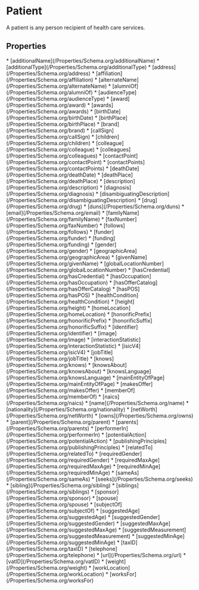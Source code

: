   
# Patient

A patient is any person recipient of health care services.

## Properties

<Grid>
* [additionalName](/Properties/Schema.org/additionalName)
* [additionalType](/Properties/Schema.org/additionalType)
* [address](/Properties/Schema.org/address)
* [affiliation](/Properties/Schema.org/affiliation)
* [alternateName](/Properties/Schema.org/alternateName)
* [alumniOf](/Properties/Schema.org/alumniOf)
* [audienceType](/Properties/Schema.org/audienceType)
* [award](/Properties/Schema.org/award)
* [awards](/Properties/Schema.org/awards)
* [birthDate](/Properties/Schema.org/birthDate)
* [birthPlace](/Properties/Schema.org/birthPlace)
* [brand](/Properties/Schema.org/brand)
* [callSign](/Properties/Schema.org/callSign)
* [children](/Properties/Schema.org/children)
* [colleague](/Properties/Schema.org/colleague)
* [colleagues](/Properties/Schema.org/colleagues)
* [contactPoint](/Properties/Schema.org/contactPoint)
* [contactPoints](/Properties/Schema.org/contactPoints)
* [deathDate](/Properties/Schema.org/deathDate)
* [deathPlace](/Properties/Schema.org/deathPlace)
* [description](/Properties/Schema.org/description)
* [diagnosis](/Properties/Schema.org/diagnosis)
* [disambiguatingDescription](/Properties/Schema.org/disambiguatingDescription)
* [drug](/Properties/Schema.org/drug)
* [duns](/Properties/Schema.org/duns)
* [email](/Properties/Schema.org/email)
* [familyName](/Properties/Schema.org/familyName)
* [faxNumber](/Properties/Schema.org/faxNumber)
* [follows](/Properties/Schema.org/follows)
* [funder](/Properties/Schema.org/funder)
* [funding](/Properties/Schema.org/funding)
* [gender](/Properties/Schema.org/gender)
* [geographicArea](/Properties/Schema.org/geographicArea)
* [givenName](/Properties/Schema.org/givenName)
* [globalLocationNumber](/Properties/Schema.org/globalLocationNumber)
* [hasCredential](/Properties/Schema.org/hasCredential)
* [hasOccupation](/Properties/Schema.org/hasOccupation)
* [hasOfferCatalog](/Properties/Schema.org/hasOfferCatalog)
* [hasPOS](/Properties/Schema.org/hasPOS)
* [healthCondition](/Properties/Schema.org/healthCondition)
* [height](/Properties/Schema.org/height)
* [homeLocation](/Properties/Schema.org/homeLocation)
* [honorificPrefix](/Properties/Schema.org/honorificPrefix)
* [honorificSuffix](/Properties/Schema.org/honorificSuffix)
* [identifier](/Properties/Schema.org/identifier)
* [image](/Properties/Schema.org/image)
* [interactionStatistic](/Properties/Schema.org/interactionStatistic)
* [isicV4](/Properties/Schema.org/isicV4)
* [jobTitle](/Properties/Schema.org/jobTitle)
* [knows](/Properties/Schema.org/knows)
* [knowsAbout](/Properties/Schema.org/knowsAbout)
* [knowsLanguage](/Properties/Schema.org/knowsLanguage)
* [mainEntityOfPage](/Properties/Schema.org/mainEntityOfPage)
* [makesOffer](/Properties/Schema.org/makesOffer)
* [memberOf](/Properties/Schema.org/memberOf)
* [naics](/Properties/Schema.org/naics)
* [name](/Properties/Schema.org/name)
* [nationality](/Properties/Schema.org/nationality)
* [netWorth](/Properties/Schema.org/netWorth)
* [owns](/Properties/Schema.org/owns)
* [parent](/Properties/Schema.org/parent)
* [parents](/Properties/Schema.org/parents)
* [performerIn](/Properties/Schema.org/performerIn)
* [potentialAction](/Properties/Schema.org/potentialAction)
* [publishingPrinciples](/Properties/Schema.org/publishingPrinciples)
* [relatedTo](/Properties/Schema.org/relatedTo)
* [requiredGender](/Properties/Schema.org/requiredGender)
* [requiredMaxAge](/Properties/Schema.org/requiredMaxAge)
* [requiredMinAge](/Properties/Schema.org/requiredMinAge)
* [sameAs](/Properties/Schema.org/sameAs)
* [seeks](/Properties/Schema.org/seeks)
* [sibling](/Properties/Schema.org/sibling)
* [siblings](/Properties/Schema.org/siblings)
* [sponsor](/Properties/Schema.org/sponsor)
* [spouse](/Properties/Schema.org/spouse)
* [subjectOf](/Properties/Schema.org/subjectOf)
* [suggestedAge](/Properties/Schema.org/suggestedAge)
* [suggestedGender](/Properties/Schema.org/suggestedGender)
* [suggestedMaxAge](/Properties/Schema.org/suggestedMaxAge)
* [suggestedMeasurement](/Properties/Schema.org/suggestedMeasurement)
* [suggestedMinAge](/Properties/Schema.org/suggestedMinAge)
* [taxID](/Properties/Schema.org/taxID)
* [telephone](/Properties/Schema.org/telephone)
* [url](/Properties/Schema.org/url)
* [vatID](/Properties/Schema.org/vatID)
* [weight](/Properties/Schema.org/weight)
* [workLocation](/Properties/Schema.org/workLocation)
* [worksFor](/Properties/Schema.org/worksFor)
</Grid>

